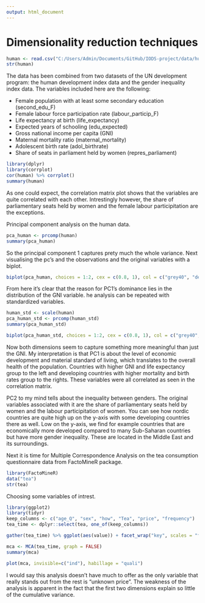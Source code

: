 ```yaml
---
output: html_document
---
```


# Dimensionality reduction techniques

```r
human <- read.csv("C:/Users/Admin/Documents/GitHub/IODS-project/data/human.csv", row.names = 1)
str(human)
```

The data has been combined from two datasets of the UN development program: the human development index data and the gender inequality index data. The variables included here are the following:

- Female population with at least some secondary education (second_edu_F)
- Female labour force participation rate (labour_particip_F)
- Life expectancy at birth (life_expectancy)
- Expected years of schooling (edu_expected)
- Gross national income per capita (GNI)
- Maternal mortality ratio (maternal_mortality)
- Adolescent birth rate (adol_birthrate)
- Share of seats in parliament held by women (repres_parliament)


```r
library(dplyr)
library(corrplot)
cor(human) %>% corrplot()
summary(human)
```




As one could expect, the correlation matrix plot shows that the variables are quite correlated with each other. Intrestingly however, the share of parliamentary seats held by women and the female labour participitation are the exceptions.  


Principal component analysis on the human data.

```r
pca_human <- prcomp(human)
summary(pca_human)

```


So the principal component 1 captures prety much the whole variance. Next visualising the pc's and the observations and the original variables with a biplot.

```r
biplot(pca_human, choices = 1:2, cex = c(0.8, 1), col = c("grey40", "deeppink2"))
```


From here it's clear that the reason for PC1's dominance lies in the distribution of the GNI variable. he analysis can be repeated with standardized variables.


```r
human_std <- scale(human)
pca_human_std <- prcomp(human_std)
summary(pca_human_std)
```

```r
biplot(pca_human_std, choices = 1:2, cex = c(0.8, 1), col = c("grey40", "black"))
```

Now both dimensions seem to capture something more meaningful than just the GNI. My interpretation is that PC1 is about the level of economic development and material standard of living, which translates to the overall health of the population. Countries with higher GNI and life expectancy group to the left and developing countries with higher mortality and birth rates group to the rights. These variables were all correlated as seen in the correlation matrix.

PC2 to my mind tells about the inequality between genders. The original variables associated with it are the share of parliamentary seats held by women and the labour participitation of women. You can see how nordic countries are quite high up on the y-axis with some developing countries there as well. Low on the y-axis, we find for example countries that are economically more developed compared to many Sub-Saharan countries but have more gender inequality. These are located in the Middle East and its surroundings.


Next it is time for Multiple Correspondence Analysis on the tea consumption questionnaire data from FactoMineR package.

```r
library(FactoMineR)
data("tea")
str(tea)
```

Choosing some variables of intrest. 

```r
library(ggplot2)
library(tidyr)
keep_columns <- c("age_Q", "sex", "how", "Tea", "price", "frequency")
tea_time <- dplyr::select(tea, one_of(keep_columns))

gather(tea_time) %>% ggplot(aes(value)) + facet_wrap("key", scales = "free") + geom_bar() + theme(axis.text.x = element_text(angle = 45, hjust = 1, size = 8))
```


```r
mca <- MCA(tea_time, graph = FALSE)
summary(mca)
```

```r
plot(mca, invisible=c("ind"), habillage = "quali")
```

I would say this analysis doesn't have much to offer as the only variable that really stands out from the rest is "unknown price". The weakness of the analysis is apparent in the fact that the first two dimensions explain so little of the cumulative variance. 